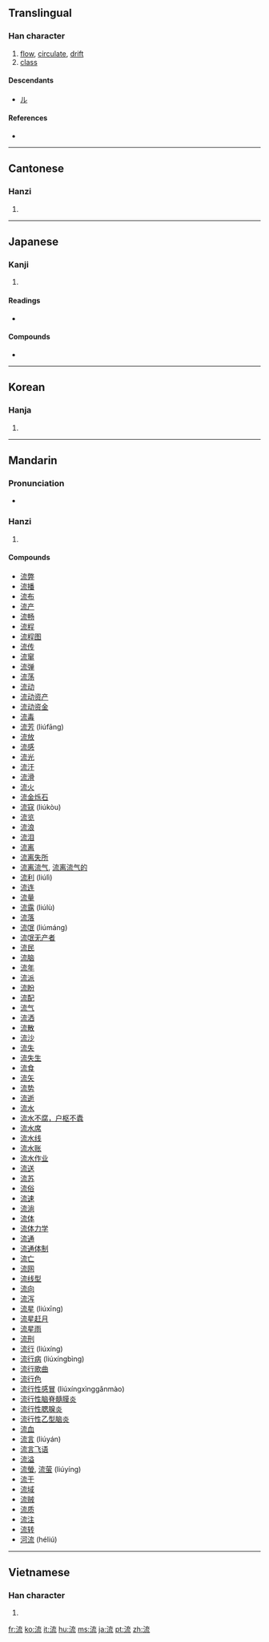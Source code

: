{{also|流}}
==Translingual==

===Han character===
{{Han char|rn=85|rad=水|as=07|sn=9|four=3411<sub>3</sub>|canj=水卜戈山 (EYIU)|ids=⿰[[氵]][[㐬]]}}

# [[flow]], [[circulate]], [[drift]]
# [[class]]

====Descendants====
* [[ル]]

====References====
* {{Han ref|kx=0623.040|dkj=17572|dj=1019.070|hdz=31631.120|uh=6D41|ud=27969|bh=AC79|bd=44153}}

----

==Cantonese==

===Hanzi===
{{yue-hanzi|jyut=|y=lau4}}

# {{defn|Cantonese|sort=水07}}

----

==Japanese==

===Kanji===
{{ja-kanji|grade=3|rs=水07}}

# {{defn|Japanese}}

====Readings====
* {{ja-readings|on=[[りゅう]] (ryū), [[る]] (ru)|kun=[[ながれる]] (nagareru), [[ながす]] (nagasu), [[ながれ]] (nagare)}}

====Compounds====
*{{term|流派||school of thought|tr=[[りゅうは]], [[ryūha]]|lang=ja|sc=Jpan}}

----

==Korean==

===Hanja===
{{ko-hanja|hangeul=류>유|eumhun=|rv=ryu>yu|mr=ryu>yu|y=lyu>yu}}

# {{defn|Korean|sort=水07}}

----

==Mandarin==

===Pronunciation===
*{{audio|zh-liú.ogg|audio}}

===Hanzi===
{{cmn-hanzi|pin=[[liú]] ([[liu2]])|wg=liu<sup>2</sup>}}

# {{defn|Mandarin|sort=水07}}

====Compounds====
* [[流弊]]
* [[流播]]
* [[流布]]
* [[流产]]
* [[流畅]]
* [[流程]]
* [[流程图]]
* [[流传]]
* [[流窜]]
* [[流弹]]
* [[流荡]]
* [[流动]]
* [[流动资产]]
* [[流动资金]]
* [[流毒]]
* [[流芳]] (liúfāng)
* [[流放]]
* [[流感]]
* [[流光]]
* [[流汗]]
* [[流滑]]
* [[流火]]
* [[流金烁石]]
* [[流寇]] (liúkòu)
* [[流览]]
* [[流浪]]
* [[流泪]]
* [[流离]]
* [[流离失所]]
* [[流离流气]], [[流离流气的]]
* [[流利]] (liúlì)
* [[流连]]
* [[流量]]
* [[流露]] (liúlù)
* [[流落]]
* [[流氓]] (liúmáng)
* [[流氓无产者]]
* [[流民]]
* [[流脑]]
* [[流年]]
* [[流派]]
* [[流盼]]
* [[流配]]
* [[流气]]
* [[流洒]]
* [[流散]]
* [[流沙]]
* [[流失]]
* [[流失生]]
* [[流食]]
* [[流矢]]
* [[流势]]
* [[流逝]]
* [[流水]]
* [[流水不腐，户枢不蠹]]
* [[流水席]]
* [[流水线]]
* [[流水账]]
* [[流水作业]]
* [[流送]]
* [[流苏]]
* [[流俗]]
* [[流速]]
* [[流淌]]
* [[流体]]
* [[流体力学]]
* [[流通]]
* [[流通体制]]
* [[流亡]]
* [[流网]]
* [[流线型]]
* [[流向]]
* [[流泻]]
* [[流星]] (liúxīng)
* [[流星赶月]]
* [[流星雨]]
* [[流刑]]
* [[流行]] (liúxíng)
* [[流行病]] (liúxíngbìng)
* [[流行歌曲]]
* [[流行色]]
* [[流行性感冒]] (liúxíngxìnggǎnmào)
* [[流行性脑脊髓膜炎]]
* [[流行性腮腺炎]]
* [[流行性乙型脑炎]]
* [[流血]]
* [[流言]] (liúyán)
* [[流言飞语]]
* [[流溢]]
* [[流螢]], [[流萤]] (liúyíng)
* [[流于]]
* [[流域]]
* [[流贼]]
* [[流质]]
* [[流注]]
* [[流转]]
* [[河流]] (héliú)

----

==Vietnamese==

===Han character===
{{vi-hantu|[[lưu]]|rs=水07}}

# {{defn|Vietnamese|sort=水07}}

[[fr:流]]
[[ko:流]]
[[it:流]]
[[hu:流]]
[[ms:流]]
[[ja:流]]
[[pt:流]]
[[zh:流]]